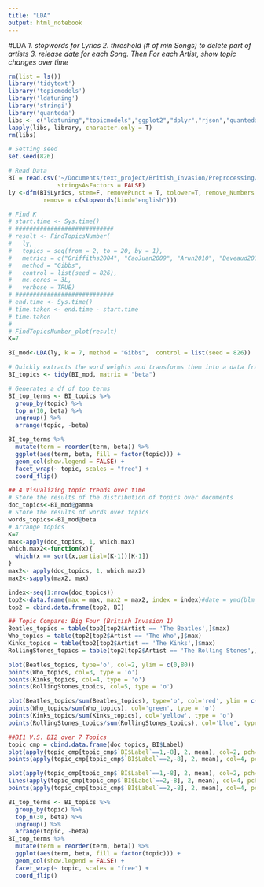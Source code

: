```yaml
---
title: "LDA"
output: html_notebook
---
```


#LDA
*1. stopwords for Lyrics*
*2. threshold (# of min Songs) to delete part of artists*
*3. release date for each Song. Then For each Artist, show topic changes over time*


```r
rm(list = ls())
library('tidytext')
library('topicmodels')
library('ldatuning')
library('stringi')
library('quanteda')
libs <- c("ldatuning","topicmodels","ggplot2","dplyr","rjson","quanteda","parallel","doParallel","tidytext")
lapply(libs, library, character.only = T)
rm(libs)
```

```r
# Setting seed
set.seed(826)

# Read Data
BI = read.csv('~/Documents/text_project/British_Invasion/Preprocessing/BI.csv',
              stringsAsFactors = FALSE)
ly <-dfm(BI$Lyrics, stem=F, removePunct = T, tolower=T, remove_Numbers = T,
          remove = c(stopwords(kind="english")))
```


```r
# Find K
# start.time <- Sys.time()
# ############################
# result <- FindTopicsNumber(
#   ly,
#   topics = seq(from = 2, to = 20, by = 1),
#   metrics = c("Griffiths2004", "CaoJuan2009", "Arun2010", "Deveaud2014"),
#   method = "Gibbs",
#   control = list(seed = 826),
#   mc.cores = 3L,
#   verbose = TRUE)
# ############################
# end.time <- Sys.time()
# time.taken <- end.time - start.time
# time.taken
#
# FindTopicsNumber_plot(result)
K=7
```

```r
BI_mod<-LDA(ly, k = 7, method = "Gibbs",  control = list(seed = 826))

# Quickly extracts the word weights and transforms them into a data frame
BI_topics <- tidy(BI_mod, matrix = "beta")

# Generates a df of top terms
BI_top_terms <- BI_topics %>%
  group_by(topic) %>%
  top_n(10, beta) %>%
  ungroup() %>%
  arrange(topic, -beta)

BI_top_terms %>%
  mutate(term = reorder(term, beta)) %>%
  ggplot(aes(term, beta, fill = factor(topic))) +
  geom_col(show.legend = FALSE) +
  facet_wrap(~ topic, scales = "free") +
  coord_flip()
```

```r
## 4 Visualizing topic trends over time
# Store the results of the distribution of topics over documents
doc_topics<-BI_mod@gamma
# Store the results of words over topics
words_topics<-BI_mod@beta
# Arrange topics
K=7
max<-apply(doc_topics, 1, which.max)
which.max2<-function(x){
  which(x == sort(x,partial=(K-1))[K-1])
}
max2<- apply(doc_topics, 1, which.max2)
max2<-sapply(max2, max)

index<-seq(1:nrow(doc_topics))
top2<-data.frame(max = max, max2 = max2, index = index)#date = ymd(blm_tweets_sum$date2)
top2 = cbind.data.frame(top2, BI)
```

```r
## Topic Compare: Big Four (British Invasion 1)
Beatles_topics = table(top2[top2$Artist == 'The Beatles',]$max)
Who_topics = table(top2[top2$Artist == 'The Who',]$max)
Kinks_topics = table(top2[top2$Artist == 'The Kinks',]$max)
RollingStones_topics = table(top2[top2$Artist == 'The Rolling Stones',]$max)

plot(Beatles_topics, type='o', col=2, ylim = c(0,80))
points(Who_topics, col=3, type = 'o')
points(Kinks_topics, col=4, type = 'o')
points(RollingStones_topics, col=5, type = 'o')

plot(Beatles_topics/sum(Beatles_topics), type='o', col='red', ylim = c(0,0.4))
points(Who_topics/sum(Who_topics), col='green', type = 'o')
points(Kinks_topics/sum(Kinks_topics), col='yellow', type = 'o')
points(RollingStones_topics/sum(RollingStones_topics), col='blue', type = 'o')

```

```r
##BI1 V.S. BI2 over 7 Topics
topic_cmp = cbind.data.frame(doc_topics, BI$Label)
plot(apply(topic_cmp[topic_cmp$`BI$Label`==1,-8], 2, mean), col=2, pch=2)
points(apply(topic_cmp[topic_cmp$`BI$Label`==2,-8], 2, mean), col=4, pch=5)

plot(apply(topic_cmp[topic_cmp$`BI$Label`==1,-8], 2, mean), col=2, pch=2, type = 'o')
lines(apply(topic_cmp[topic_cmp$`BI$Label`==2,-8], 2, mean), col=4, pch=5)
points(apply(topic_cmp[topic_cmp$`BI$Label`==2,-8], 2, mean), col=4, pch=5)

BI_top_terms <- BI_topics %>%
  group_by(topic) %>%
  top_n(30, beta) %>%
  ungroup() %>%
  arrange(topic, -beta)
BI_top_terms %>%
  mutate(term = reorder(term, beta)) %>%
  ggplot(aes(term, beta, fill = factor(topic))) +
  geom_col(show.legend = FALSE) +
  facet_wrap(~ topic, scales = "free") +
  coord_flip()

```

